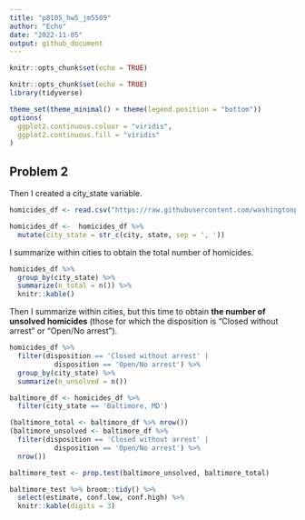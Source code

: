 ```yaml
---
title: "p8105_hw5_jm5509"
author: "Echo"
date: "2022-11-05"
output: github_document
---
```


```r
knitr::opts_chunk$set(echo = TRUE)

knitr::opts_chunk$set(echo = TRUE)
library(tidyverse)

theme_set(theme_minimal() + theme(legend.position = "bottom"))
options(
  ggplot2.continuous.colour = "viridis",
  ggplot2.continuous.fill = "viridis"
)
```

## Problem 2

Then I created a city_state variable.
```r
homicides_df <- read.csv("https://raw.githubusercontent.com/washingtonpost/data-homicides/master/homicide-data.csv")

homicides_df <-  homicides_df %>% 
  mutate(city_state = str_c(city, state, sep = ', ')) 
```

I summarize within cities to obtain the total number of homicides.
```r
homicides_df %>% 
  group_by(city_state) %>% 
  summarize(n_total = n()) %>% 
  knitr::kable()
```


Then I summarize within cities, but this time to obtain **the number of unsolved homicides** (those for which the disposition is “Closed without arrest” or “Open/No arrest”).
```r
homicides_df %>% 
  filter(disposition == 'Closed without arrest' | 
           disposition == 'Open/No arrest') %>% 
  group_by(city_state) %>% 
  summarize(n_unsolved = n())
```

```r
baltimore_df <- homicides_df %>% 
  filter(city_state == 'Baltimore, MD')

(baltimore_total <- baltimore_df %>% nrow())
(baltimore_unsolved <- baltimore_df %>% 
  filter(disposition == 'Closed without arrest' | 
           disposition == 'Open/No arrest') %>% 
  nrow())

baltimore_test <- prop.test(baltimore_unsolved, baltimore_total)

baltimore_test %>% broom::tidy() %>% 
  select(estimate, conf.low, conf.high) %>% 
  knitr::kable(digits = 3)

```